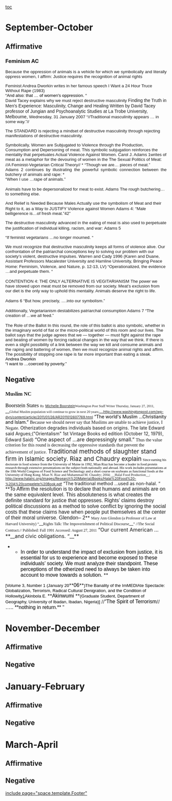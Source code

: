 [[toc]]
=September-October= 
==Affirmative== 

===Feminism AC=== 

<span style="display: block; text-align: justify;"><span style="font-family: Arial,sans-serif; font-size: 10pt;">Because the oppression of animals is a vehicle for which we symbolically and literally oppress women, I affirm: Justice requires the recognition of animal rights</span></span>

<span style="font-family: Arial,sans-serif; font-size: 10pt;">Feminist Andrea Dworkin writes in her famous speech I Want a 24 Hour Truce Without Rape (1983)</span>
<span style="display: block; text-align: justify;"><span style="color: black; font-family: Arial,sans-serif; font-size: 10pt;">“And also: that … of women's oppression. “</span></span>
<span style="font-family: Arial,sans-serif; font-size: 10pt;">David Tacey explains why we must reject destructive masculinity </span>
<span style="font-family: Arial,sans-serif;">Finding the Truth in Men's Experience: Masculinity, Change and Healing</span>
<span style="font-family: Arial,sans-serif;">Written by David Tacey professor of Jungian and Psychoanalytic Studies</span>
<span style="font-family: Arial,sans-serif;">at La Trobe University, Melbourne,</span>
<span style="font-family: Arial,sans-serif; font-size: 10pt;">Wednesday, 31 January 2007</span>
<span style="font-family: Arial,sans-serif; font-size: 10pt;"> “//Traditional masculinity appears … in some way.”// </span>

<span style="font-family: Arial,sans-serif; font-size: 10pt;">The STANDARD is rejecting a mindset of destructive masculinity through rejecting manifestations of destructive masculinity. </span>

<span style="font-family: Arial,sans-serif; font-size: 10pt;">Symbolically, Women are Subjugated to Violence through the Production, Consumption and Depersoning of meat. This symbolic subjugation reinforces the mentality that perpetuates Actual Violence Against Women. </span>
<span style="font-family: Arial,sans-serif; font-size: 10pt;">Carol J. Adams 1writes of meat as a metaphor for the devouring of women in the The Sexual Politics of Meat: //A Feminist-Vegetarian Critical Theory// *</span>
<span style="font-family: Arial,sans-serif; font-size: 10pt;">“Though we are… pieces of meat.”</span>
<span style="display: block; text-align: justify;"><span style="font-family: Arial,sans-serif; font-size: 10pt;">Adams 2 continues by illustrating the powerful symbolic connection between the butchery of animals and rape: *</span></span>
<span style="font-family: Arial,sans-serif; font-size: 10pt;">“When I use …rape of animals.”</span>

<span style="font-family: Arial,sans-serif; font-size: 10pt;">Animals have to be depersonalized for meat to exist. Adams</span>
<span style="font-family: Arial,sans-serif; font-size: 10pt;">The rough butchering… to something else.</span>

<span style="font-family: Arial,sans-serif; font-size: 10pt;">And Relief is Needed Because Males Actually use the symbolism of Meat and their Right to it, as a Way to JUSTIFY Violence against Women</span>
<span style="font-family: Arial,sans-serif; font-size: 10pt;">Adams 4:</span>
<span style="font-family: Arial,sans-serif; font-size: 10pt;">“Male belligerence is…of fresh meat.”42”</span>

<span style="font-family: Arial,sans-serif; font-size: 10pt;">The destructive masculinity advanced in the eating of meat is also used to perpetuate the justification of individual killing, racism, and war:</span>
<span style="font-family: Arial,sans-serif; font-size: 10pt;">Adams 5</span>

<span style="font-family: Arial,sans-serif; font-size: 10pt;">“If feminist vegetarians …no longer mourned. “</span>

<span style="font-family: Arial,sans-serif; font-size: 10pt;">We must recognize that destructive masculinity keeps all forms of violence alive. Our confrontation of the patriarchal conceptions key to solving our problem with our society’s violent, destructive impulses. </span>
<span style="font-family: Arial,sans-serif; font-size: 10pt;">Warren and Cady 1996 (Karen and Duane, Assistant Professors Macalester University and Hamline University, Bringing Peace Home: Feminism, Violence, and Nature, p. 12-13, LV)</span>
<span style="font-family: Arial,sans-serif; font-size: 10pt;">“Operationalized, </span><span style="font-family: Arial,sans-serif; font-size: 10pt; text-decoration: none;">the evidence …</span><span style="font-family: Arial,sans-serif; font-size: 10pt;">and perpetuate them. “</span>

<span style="font-family: Arial,sans-serif; font-size: 10pt;">CONTENTION 4: THE ONLY ALTERNATIVE IS VEGITARIANISM</span>
<span style="font-family: Arial,sans-serif; font-size: 10pt;">The power we have stowed upon meat must be removed from our society. Meat’s exclusion from our diet is the only way to uphold this mentality. Animals deserve the right to life. </span>

<span style="font-family: Arial,sans-serif; font-size: 10pt;">Adams 6</span>
<span style="font-family: Arial,sans-serif; font-size: 10pt;">“But how, precisely, ….into our symbolism.”</span>

<span style="font-family: Arial,sans-serif; font-size: 10pt;">Additionally, Vegetarianism destabilizes patriarchal consumption </span>
<span style="font-family: Arial,sans-serif; font-size: 10pt;">Adams 7</span>
<span style="font-family: Arial,sans-serif; font-size: 10pt;">“The creation of …we all feed.”</span>

<span style="font-family: Arial,sans-serif; font-size: 10pt;">The Role of the Ballot</span>
<span style="font-family: Arial,sans-serif; font-size: 10pt;">In this round, the role of this ballot is also symbolic, whether in the imaginary world of fiat or the micro-political world of this room and our lives. The ballot says that the judge agrees that we — together — must fight against the rape and beating of women by forcing radical changes in the way that we think. If there is even a slight possibility of a link between the way we kill and consume animals and the raping and battering of women, then we must recognize animal rights and affirm. The possibility of stopping one rape is far more important than eating a steak. </span>
<span style="display: block; text-align: justify;"><span style="color: black; font-family: Arial,sans-serif; font-size: 10pt;">Andrea Dworkin </span></span>
<span style="display: block; text-align: justify;"><span style="color: black; font-family: Arial,sans-serif; font-size: 10pt;">“I want to …coerced by poverty.”</span></span>
==Negative== 


===<span style="font-family: 'Times New Roman',serif;">Muslim NC</span>=== 

<span style="color: black; font-family: 'Times New Roman',serif; font-size: 12pt;">Boorstein States</span>
<span style="font-family: 'Times New Roman',serif; font-size: 8pt;">By</span> <span style="font-size: 8pt;">[[http://projects.washingtonpost.com/staff/articles/michelle+boorstein/|Michelle Boorstein]]</span><span style="font-family: 'Times New Roman',serif; font-size: 8pt;">Washington Post Staff Writer Thursday, January 27, 2011, </span>__<span style="font-family: 'Times New Roman',serif; font-size: 8pt;">Global Muslim population will continue to grow in next 20 years;</span>__<span style="font-size: 8pt;">[[http://www.washingtonpost.com/wp-dyn/content/article/2011/01/26/AR2011012607769.html]]</span>
<span style="color: black;">“The world's Muslim …Christianity and Islam.”</span>
<span style="font-family: 'Times New Roman',serif;">Because we should never say that Muslims are unable to achieve justice, I Negate. </span>
Otherization degrades individuals based on origins. The late Edward said Argues;("Orientalism" 1st Vintage Books ed edition (October 12, 1979), Edward Said) 
<span style="font-size: 12pt;">“One aspect of …are depressingly small.”</span>
<span style="font-family: 'Times New Roman',serif;">Thus the value criterion for this round is decreasing the oppressive standards that prevent the achievement of justice. </span>
<span style="font-size: 14pt;">Traditional methods of slaughter stand firm in Islamic society. Riaz and Chaudry explain</span>
<span style="color: black; font-family: 'Times New Roman',serif; font-size: 8pt;">Since earning his doctorate in food science from the University of Maine in 1992, Mian Riaz has become a leader in food protein research through extensive presentations on the subject both nationally and abroad. His work includes presentations at the 10th World Congress of Food Science and Technology and a short course on soybeans as functional foods at the University of Hong Kong. </span><span style="font-family: 'Times New Roman',serif; font-size: 8pt;">Mian N. Riaz and Muhammad M. Chaudry; 2004; __Halal Food Production__; </span><span style="font-size: 8pt;">[[http://www.halalrc.org/images/Research%20Material/Books/Halal%20Food%20-%20A%20compelete%20Book.pdf]]</span>
“The traditional method …used as non-halal. “
<span style="text-align: justify;">**<span style="font-family: Tahoma,sans-serif; font-size: 12pt;">To Affirm the resolution is to declare that humans and animals are on the same equivalent level. This absoluteness is what creates the definite standard for justice that oppresses. Rights’ claims destroy political discussions as a method to solve conflict by ignoring the social costs that these claims have when people put themselves at the center of their moral universe. Glendon– 2</span>**</span>
<span style="font-family: 'Times New Roman',serif; font-size: 9pt;">Mary Ann Glendon (a Professor of Law at Harvard University) “</span>__<span style="font-family: 'Times New Roman',serif; font-size: 9pt;">Rights Talk: The Impoverishment of Political Discourse</span>__<span style="font-family: 'Times New Roman',serif; font-size: 9pt;">” //The Social Contract.//  Published: Fall 1991 Accessed: August 27, 2011</span>
<span style="text-align: justify;"><span style="font-size: 12pt;">“Our current American …**__and civic obligations. “__**</span></span>
**<span style="color: black; font-family: Arial,sans-serif; font-size: 12pt;">In order to understand the impact of exclusion from justice, it is essential for us to experience and become exposed to these individuals’ society. We must analyze their standpoint. These perceptions of the otherized need to always be taken into account to move towards a solution. </span>**
<span style="color: black; font-family: Arial,sans-serif; font-size: 10pt;">[Volume 3, Number 1 (January 20</span>**<span style="color: black; font-family: Arial,sans-serif; font-size: 12pt;">06</span>**<span style="color: black; font-family: Arial,sans-serif; font-size: 10pt;">)The Banality of the ImMEDIAte Spectacle: Globalization, Terrorism, Radical Cultural Denigration, and the Condition of Hollowity<span style="text-decoration: none;">[[http://www.ubishops.ca/baudrillardstudies/vol3_1/akinbola.htm#_edn1|1]]</span>Akinbola E. </span>**<span style="color: black; font-family: Arial,sans-serif; font-size: 12pt;">Akinwumi </span>**<span style="color: black; font-family: Arial,sans-serif; font-size: 10pt;">(Graduate Student, Department of Geography, University of Ibadan, Ibadan, Nigeria)]</span>
//<span style="color: black; font-family: Arial,sans-serif; font-size: 12pt;">“The Spirit of Terrorism</span>//<span style="color: black; font-family: Arial,sans-serif; font-size: 12pt;"> ….. **nothing in return.** “</span>










=November-December= 
==Affirmative== 
==Negative== 

=January-February= 
==Affirmative== 
==Negative== 

=March-April= 
==Affirmative== 
==Negative== 

[[include page="space.template.Footer"]]